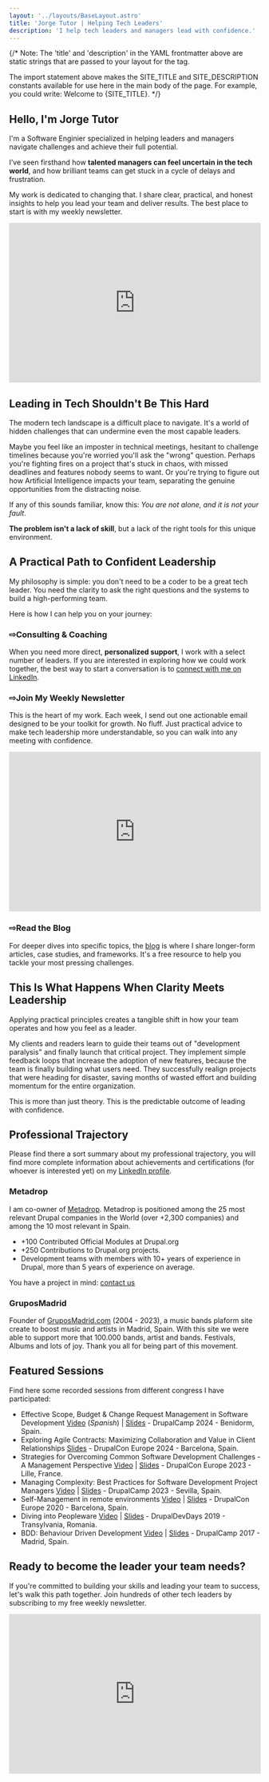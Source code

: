 ```yaml
---
layout: '../layouts/BaseLayout.astro'
title: 'Jorge Tutor | Helping Tech Leaders'
description: 'I help tech leaders and managers lead with confidence.'
---
```


{/*
  Note: The 'title' and 'description' in the YAML frontmatter above are static strings
  that are passed to your layout for the <head> tag.

  The import statement above makes the SITE_TITLE and SITE_DESCRIPTION
  constants available for use here in the main body of the page.
  For example, you could write: Welcome to {SITE_TITLE}.
*/}

## Hello, I'm Jorge Tutor

I'm a Software Enginier specialized in helping leaders and managers navigate challenges and achieve their full potential.

I’ve seen firsthand how <strong>talented managers can feel uncertain in the tech world</strong>, and how brilliant teams can get stuck in a cycle of delays and frustration.

My work is dedicated to changing that. I share clear, practical, and honest insights to help you lead your team and deliver results. The best place to start is with my weekly newsletter.

<iframe src="https://jorgetutor.substack.com/embed" width="100%" height="320" class="border border-[#EEE] bg-white" frameborder="0" scrolling="no"></iframe>

## Leading in Tech Shouldn't Be This Hard
The modern tech landscape is a difficult place to navigate. It's a world of hidden challenges that can undermine even the most capable leaders.

Maybe you feel like an imposter in technical meetings, hesitant to challenge timelines because you're worried you'll ask the "wrong" question. Perhaps you're fighting fires on a project that's stuck in chaos, with missed deadlines and features nobody seems to want. Or you're trying to figure out how Artificial Intelligence impacts your team, separating the genuine opportunities from the distracting noise.

If any of this sounds familiar, know this: *You are not alone, and it is not your fault*. 

**The problem isn't a lack of skill**, but a lack of the right tools for this unique environment.


## A Practical Path to Confident Leadership
My philosophy is simple: you don't need to be a coder to be a great tech leader. You need the clarity to ask the right questions and the systems to build a high-performing team.

Here is how I can help you on your journey:


<h3><span class="text-[#1978e5] pr-2">⇨</span><strong>Consulting</strong> & <strong>Coaching</strong></h3>
	
When you need more direct, **personalized support**, I work with a select number of leaders. If you are interested in exploring how we could work together, the best way to start a conversation is to [connect with me on LinkedIn](https://www.linkedin.com/in/jorgetutor/).

<h3><span class="text-[#1978e5] pr-2">⇨</span>Join My <strong>Weekly Newsletter</strong></h3>

This is the heart of my work. Each week, I send out one actionable email designed to be your toolkit for growth. No fluff. Just practical advice to make tech leadership more understandable, so you can walk into any meeting with confidence.

<iframe src="https://jorgetutor.substack.com/embed" width="100%" height="320" class="border border-[#EEE] bg-white" frameborder="0" scrolling="no"></iframe>

<h3><span class="text-[#1978e5] pr-2">⇨</span>Read the <strong>Blog</strong></h3>

For deeper dives into specific topics, the [blog](/blog) is where I share longer-form articles, case studies, and frameworks. It's a free resource to help you tackle your most pressing challenges.


## This Is What Happens When Clarity Meets Leadership
Applying practical principles creates a tangible shift in how your team operates and how you feel as a leader.

My clients and readers learn to guide their teams out of "development paralysis" and finally launch that critical project. They implement simple feedback loops that increase the adoption of new features, because the team is finally building what users need. They successfully realign projects that were heading for disaster, saving months of wasted effort and building momentum for the entire organization.

This is more than just theory. This is the predictable outcome of leading with confidence.

## Professional Trajectory

Please find there a sort summary about my professional trajectory, you will find more complete information about achievements and certifications (for whoever is interested yet) on my [LinkedIn profile](https://www.linkedin.com/in/jorgetutor/).

### Metadrop

I am co-owner of [Metadrop](https://metadrop.net). Metadrop is positioned among the 25 most relevant Drupal companies in the World (over +2,300 companies) and among the 10 most relevant in Spain.

- +100 Contributed Official Modules at Drupal.org
- +250 Contributions to Drupal.org projects.
- Development teams with members with 10+ years of experience in Drupal, more than 5 years of experience on average.

You have a project in mind: [contact us](https://metadrop.net/en/contact)

### GruposMadrid

Founder of [GruposMadrid.com](https://gruposmadrid.com/) (2004 - 2023), a music bands plaform site create to boost music and artists in Madrid, Spain. With this site we were able to support more that 100.000 bands, artist and bands. Festivals, Albums and lots of joy. Thank you all for being part of this movement.

## Featured Sessions

Find here some recorded sessions from different congress I have participated:

- Effective Scope, Budget & Change Request Management in Software Development [Video](https://www.youtube.com/watch?v=KDJc4_YFL9c&t=265s) (*Spanish*) | [Slides](https://docs.google.com/presentation/d/1iJHidM27ti31gj7j80hIw9OX2Fem-AlBr5E2l7WTeiM/preview) - DrupalCamp 2024 - Benidorm, Spain.
- Exploring Agile Contracts: Maximizing Collaboration and Value in Client Relationships [Slides](https://docs.google.com/presentation/d/1TnTD2RI1CtO-StSqy8irZSyMceU3OJMqWeaaOIL--Lg/preview) - DrupalCon Europe 2024 - Barcelona, Spain.
- Strategies for Overcoming Common Software Development Challenges - A Management Perspective [Video](https://www.youtube.com/watch?v=6gMDCBqNSEk) | [Slides](https://docs.google.com/presentation/d/16wvKhUOWJHfmvxpg4CsNLqe2pSOhH14lQt90x7Dg_fA/preview) - DrupalCon Europe 2023 - Lille, France.
- Managing Complexity: Best Practices for Software Development Project Managers [Video](https://www.youtube.com/watch?v=eWWVIsDYpTw) | [Slides](https://docs.google.com/presentation/d/18mchru70PgRSYZP9Wk6xuz6JQIneVImFUtWmj3obeiU/preview) - DrupalCamp 2023 - Sevilla, Spain.
- Self-Management in remote environments [Video](https://www.youtube.com/watch?v=0zax_kubN10) | [Slides](https://docs.google.com/presentation/d/1hRfan3ka7HpRg75bKDCYWEgdR7CcRMLn9GdDMbRBXw4/edit) - DrupalCon Europe 2020 - Barcelona, Spain.
- Diving into Peopleware [Video](https://www.youtube.com/watch?v=ze6zgpKOugQ) | [Slides](https://jorgetutor.github.io/2019-drupaldevdays-peopleware/#/) - DrupalDevDays 2019 - Transylvania, Romania.
- BDD: Behaviour Driven Development [Video](https://www.youtube.com/watch?v=01mK_1Fn9Ts) | [Slides](https://jorgetutor.github.io/bdd-drupalcampes-2017/#/) - DrupalCamp 2017 - Madrid, Spain.


## Ready to become the leader your team needs?
If you're committed to building your skills and leading your team to success, let's walk this path together. Join hundreds of other tech leaders by subscribing to my free weekly newsletter.

<iframe src="https://jorgetutor.substack.com/embed" width="100%" height="320" class="border border-[#EEE] bg-white" frameborder="0" scrolling="no"></iframe>